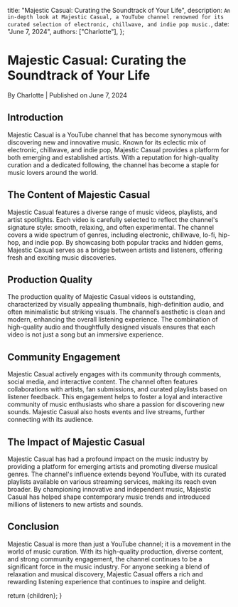 
  title: "Majestic Casual: Curating the Soundtrack of Your Life",
  description: `An in-depth look at Majestic Casual, a YouTube channel renowned for its curated selection of electronic, chillwave, and indie pop music.`,
  date: "June 7, 2024",
  authors: ["Charlotte"],
};

<h1>Majestic Casual: Curating the Soundtrack of Your Life</h1>
<div className="text-sm text-gray-500 dark:text-gray-400">
  By Charlotte | Published on June 7, 2024
</div>
<section id="introduction">
  <h2>Introduction</h2>
  <span>
    Majestic Casual is a YouTube channel that has become synonymous with
    discovering new and innovative music. Known for its eclectic mix of
    electronic, chillwave, and indie pop, Majestic Casual provides a platform
    for both emerging and established artists. With a reputation for
    high-quality curation and a dedicated following, the channel has become a
    staple for music lovers around the world.
  </span>
</section>
<section id="the-content-of-majestic-casual">
  <h2>The Content of Majestic Casual</h2>
  <span>
    Majestic Casual features a diverse range of music videos, playlists, and
    artist spotlights. Each video is carefully selected to reflect the channel's
    signature style: smooth, relaxing, and often experimental. The channel
    covers a wide spectrum of genres, including electronic, chillwave, lo-fi,
    hip-hop, and indie pop. By showcasing both popular tracks and hidden gems,
    Majestic Casual serves as a bridge between artists and listeners, offering
    fresh and exciting music discoveries.
  </span>
</section>
<section id="production-quality">
  <h2>Production Quality</h2>
  <span>
    The production quality of Majestic Casual videos is outstanding,
    characterized by visually appealing thumbnails, high-definition audio, and
    often minimalistic but striking visuals. The channel’s aesthetic is clean
    and modern, enhancing the overall listening experience. The combination of
    high-quality audio and thoughtfully designed visuals ensures that each video
    is not just a song but an immersive experience.
  </span>
</section>
<section id="community-engagement">
  <h2>Community Engagement</h2>
  <span>
    Majestic Casual actively engages with its community through comments, social
    media, and interactive content. The channel often features collaborations
    with artists, fan submissions, and curated playlists based on listener
    feedback. This engagement helps to foster a loyal and interactive community
    of music enthusiasts who share a passion for discovering new sounds.
    Majestic Casual also hosts events and live streams, further connecting with
    its audience.
  </span>
</section>
<section id="the-impact-of-majestic-casual">
  <h2>The Impact of Majestic Casual</h2>
  <span>
    Majestic Casual has had a profound impact on the music industry by providing
    a platform for emerging artists and promoting diverse musical genres. The
    channel's influence extends beyond YouTube, with its curated playlists
    available on various streaming services, making its reach even broader. By
    championing innovative and independent music, Majestic Casual has helped
    shape contemporary music trends and introduced millions of listeners to new
    artists and sounds.
  </span>
</section>
<section id="conclusion">
  <h2>Conclusion</h2>
  <span>
    Majestic Casual is more than just a YouTube channel; it is a movement in the
    world of music curation. With its high-quality production, diverse content,
    and strong community engagement, the channel continues to be a significant
    force in the music industry. For anyone seeking a blend of relaxation and
    musical discovery, Majestic Casual offers a rich and rewarding listening
    experience that continues to inspire and delight.
  </span>
</section>

  return <MdxLayout>{children}</MdxLayout>;
}
